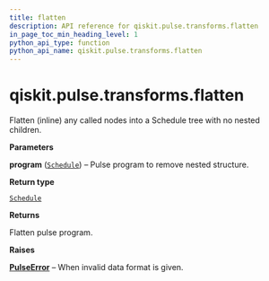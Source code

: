 ```yaml
---
title: flatten
description: API reference for qiskit.pulse.transforms.flatten
in_page_toc_min_heading_level: 1
python_api_type: function
python_api_name: qiskit.pulse.transforms.flatten
---
```


<span id="qiskit-pulse-transforms-flatten" />

# qiskit.pulse.transforms.flatten

<Function id="qiskit.pulse.transforms.flatten" isDedicatedPage={true} github="https://github.com/qiskit/qiskit/tree/stable/0.22/qiskit/pulse/transforms/canonicalization.py" signature="flatten(program)">
  Flatten (inline) any called nodes into a Schedule tree with no nested children.

  **Parameters**

  **program** ([`Schedule`](qiskit.pulse.Schedule "qiskit.pulse.schedule.Schedule")) – Pulse program to remove nested structure.

  **Return type**

  [`Schedule`](qiskit.pulse.Schedule "qiskit.pulse.schedule.Schedule")

  **Returns**

  Flatten pulse program.

  **Raises**

  [**PulseError**](pulse#qiskit.pulse.PulseError "qiskit.pulse.PulseError") – When invalid data format is given.
</Function>

